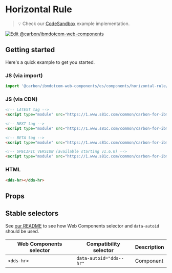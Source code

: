 
# Horizontal Rule

> 💡 Check our
> [CodeSandbox](https://githubbox.com/carbon-design-system/carbon-for-ibm-dotcom/tree/master/packages/web-components/examples/codesandbox/components/horizontal-rule)
> example implementation.

[![Edit @carbon/ibmdotcom-web-components](https://codesandbox.io/static/img/play-codesandbox.svg)](https://githubbox.com/carbon-design-system/carbon-for-ibm-dotcom/tree/master/packages/web-components/examples/codesandbox/components/horizontal-rule)

## Getting started

Here's a quick example to get you started.

### JS (via import)

```javascript
import '@carbon/ibmdotcom-web-components/es/components/horizontal-rule/horizontal-rule.js';
```

### JS (via CDN)

```html
<!-- LATEST tag -->
<script type="module" src="https://1.www.s81c.com/common/carbon-for-ibm-dotcom/latest/horizontal-rule.min.js"></script>

<!-- NEXT tag -->
<script type="module" src="https://1.www.s81c.com/common/carbon-for-ibm-dotcom/next/horizontal-rule.min.js"></script>

<!-- BETA tag -->
<script type="module" src="https://1.www.s81c.com/common/carbon-for-ibm-dotcom/beta/horizontal-rule.min.js"></script>

<!-- SPECIFIC VERSION (available starting v1.6.0) -->
<script type="module" src="https://1.www.s81c.com/common/carbon-for-ibm-dotcom/v1.6.0/horizontal-rule.min.js"></script>
```

<Description markdown={plex} />

### HTML

```html
<dds-hr></dds-hr>
```

## Props

<Props of="dds-hr" />

## Stable selectors

See [our README](https://github.com/carbon-design-system/carbon-for-ibm-dotcom/tree/master/packages/web-components#stable-selectors-for-analytics-and-integratione2e-testing-in-web-components) to see how Web Components selector and `data-autoid` should be used.

| Web Components selector | Compatibility selector  | Description |
| ----------------------- | ----------------------- | ----------- |
| `<dds-hr>`              | `data-autoid="dds--hr"` | Component   |

<Description markdown={contributing} />
